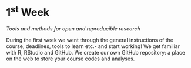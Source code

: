 # 1^st^ Week

*Tools and methods for open and reproducible research*

During the first week we went through the general instructions of the course, deadlines, tools to learn etc.- and start working! We get familiar with R, RStudio and GitHub. We create our own GitHub repository: a place on the web to store your course codes and analyses.

